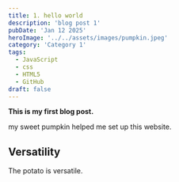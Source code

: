 ```yaml
---
title: 1. hello world
description: 'blog post 1'
pubDate: 'Jan 12 2025'
heroImage: '../../assets/images/pumpkin.jpeg'
category: 'Category 1'
tags:
  - JavaScript
  - css
  - HTML5
  - GitHub
draft: false
---
```


**This is my first blog post.**

my sweet pumpkin helped me set up this website.

## Versatility

The potato is versatile.
